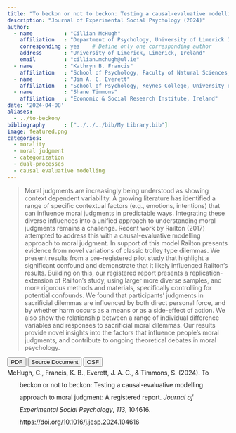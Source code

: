 ```yaml
---
title: "To beckon or not to beckon: Testing a causal-evaluative modelling approach to moral judgment: A registered report"
description: "Journal of Experimental Social Psychology (2024)"
author: 
  - name          : "Cillian McHugh"
    affiliation   : "Department of Psychology, University of Limerick Ireland"
    corresponding : yes    # Define only one corresponding author
    address       : "University of Limerick, Limerick, Ireland"
    email         : "cillian.mchugh@ul.ie"
  - name          : "Kathryn B. Francis"
    affiliation   : "School of Psychology, Faculty of Natural Sciences, Keele University, UK"
  - name          : "Jim A. C. Everett"
    affiliation   : "School of Psychology, Keynes College, University of Kent, UK"
  - name          : "Shane Timmons"
    affiliation   : "Economic & Social Research Institute, Ireland"
date: '2024-04-08'
aliases:   
  - ../to-beckon/
bibliography      : ["../../../bib/My Library.bib"]
image: featured.png
categories: 
  - morality
  - moral judgment
  - categorization
  - dual-processes
  - causal evaluative modelling
---
```




>Moral judgments are increasingly being understood as showing context dependent variability. A growing literature has identified a range of specific contextual factors (e.g., emotions, intentions) that can influence moral judgments in predictable ways. Integrating these diverse influences into a unified approach to understanding moral judgments remains a challenge. Recent work by Railton (2017) attempted to address this with a causal-evaluative modelling approach to moral judgment. In support of this model Railton presents evidence from novel variations of classic trolley type dilemmas. We present results from a pre-registered pilot study that highlight a significant confound and demonstrate that it likely influenced Railton’s results. Building on this, our registered report presents a replication-extension of Railton’s study, using larger more diverse samples, and more rigorous methods and materials, specifically controlling for potential confounds. We found that participants’ judgments in sacrificial dilemmas are influenced by both direct personal force, and by whether harm occurs as a means or as a side-effect of action. We also show the relationship between a range of individual difference variables and responses to sacrificial moral dilemmas. Our results provide novel insights into the factors that influence people’s moral judgments, and contribute to ongoing theoretical debates in moral psychology.


<button type="button" class="btn btn-primary btn-sm" onclick="window.open('https://raw.githubusercontent.com/cillianmiltown/website_quarto/main/publications/pubs/to-beckon/to-beckon.pdf');" data-inline="true" >PDF</button>
<button type="button" class="btn btn-primary btn-sm" onclick="window.open('https://www.sciencedirect.com/science/article/pii/S0022103124000283?via%3Dihub');" data-inline="true" >Source Document</button>
<button type="button" class="btn btn-primary btn-sm" onclick="window.open('https://osf.io/59quk/');" >OSF</button>


<html xmlns="http://www.w3.org/1999/xhtml" xml:lang="en">
<head>
<meta http-equiv="Content-Type" content="text/html; charset=utf-8"/>
<title>Bibliography</title>
</head>
<body>
<div class="csl-bib-body" style="line-height: 2; margin-left: 2em; text-indent:-2em;">
  <div class="csl-entry">McHugh, C., Francis, K. B., Everett, J. A. C., &amp; Timmons, S. (2024). To beckon or not to beckon: Testing a causal-evaluative modelling approach to moral judgment: A registered report. <i>Journal of Experimental Social Psychology</i>, <i>113</i>, 104616. <a href="https://doi.org/10.1016/j.jesp.2024.104616">https://doi.org/10.1016/j.jesp.2024.104616</a></div>
  <span class="Z3988" title="url_ver=Z39.88-2004&amp;ctx_ver=Z39.88-2004&amp;rfr_id=info%3Asid%2Fzotero.org%3A2&amp;rft_id=info%3Adoi%2F10.1016%2Fj.jesp.2024.104616&amp;rft_val_fmt=info%3Aofi%2Ffmt%3Akev%3Amtx%3Ajournal&amp;rft.genre=article&amp;rft.atitle=To%20beckon%20or%20not%20to%20beckon%3A%20Testing%20a%20causal-evaluative%20modelling%20approach%20to%20moral%20judgment%3A%20A%20registered%20report&amp;rft.jtitle=Journal%20of%20Experimental%20Social%20Psychology&amp;rft.stitle=Journal%20of%20Experimental%20Social%20Psychology&amp;rft.volume=113&amp;rft.aufirst=Cillian&amp;rft.aulast=McHugh&amp;rft.au=Cillian%20McHugh&amp;rft.au=Kathryn%20B.%20Francis&amp;rft.au=Jim%20A.%20C.%20Everett&amp;rft.au=Shane%20Timmons&amp;rft.date=2024-07-01&amp;rft.pages=104616&amp;rft.issn=0022-1031"></span>
</div></body>
</html>

